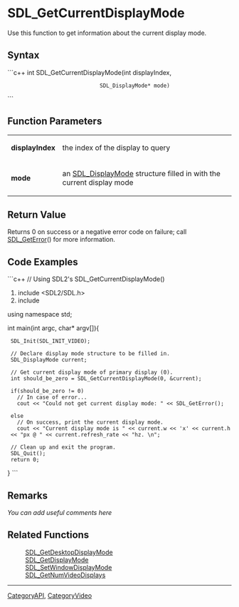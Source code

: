 <!-- pragma section-numbers off -->
<!-- pragma disable-camelcase -->

= SDL_GetCurrentDisplayMode =
Use this function to get information about the current display mode.


== Syntax ==
```c++
int SDL_GetCurrentDisplayMode(int              displayIndex,
                              SDL_DisplayMode* mode)
```

== Function Parameters ==
{|
|'''displayIndex'''
|the index of the display to query
|-
|'''mode'''
|an [[SDL_DisplayMode]] structure filled in with the current display mode
|}

== Return Value ==
Returns 0 on success or a negative error code on failure; call [[SDL_GetError]]() for more information.

== Code Examples ==
```c++
// Using SDL2's SDL_GetCurrentDisplayMode()
#include <SDL2/SDL.h>   
#include <iostream>   

using namespace std;

int main(int argc, char* argv[]){

  SDL_Init(SDL_INIT_VIDEO); 
  
  // Declare display mode structure to be filled in.
  SDL_DisplayMode current;

  // Get current display mode of primary display (0).
  int should_be_zero = SDL_GetCurrentDisplayMode(0, &current);
  
  if(should_be_zero != 0)
    // In case of error...
    cout << "Could not get current display mode: " << SDL_GetError();
  
  else 
    // On success, print the current display mode.
    cout << "Current display mode is " << current.w << 'x' << current.h << "px @ " << current.refresh_rate << "hz. \n";

    
  // Clean up and exit the program.
  SDL_Quit();     
  return 0;   
 
}
```

== Remarks ==
''You can add useful comments here''

== Related Functions ==
:[[SDL_GetDesktopDisplayMode]]
:[[SDL_GetDisplayMode]]
:[[SDL_SetWindowDisplayMode]]
:[[SDL_GetNumVideoDisplays]]
----
[[CategoryAPI]], [[CategoryVideo]]
